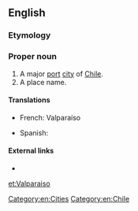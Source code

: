 {{also|Valparaíso}}
==English==

===Etymology===
{{rfe}}

===Proper noun===
{{en-proper noun}}

# A major [[port]] [[city]] of [[Chile]].
# A place name.

====Translations====
{{trans-top|city}}
* French: Valparaíso
{{trans-mid}}
* Spanish: {{t+|es|Valparaíso}}
{{trans-bottom}}

====External links====
* {{pedia}}
[[Category:en:Cities]]
[[Category:en:Chile]]

[[et:Valparaiso]]